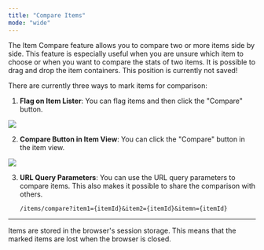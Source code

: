 ```yaml
---
title: "Compare Items"
mode: "wide"
---
```


The Item Compare feature allows you to compare two or more items side by side. This feature is especially useful when you are unsure which item to choose or when you want to compare the stats of two items.
It is possible to drag and drop the item containers. This position is currently not saved!

There are currently three ways to mark items for comparison:

1. **Flag on Item Lister**: You can flag items and then click the "Compare" button.

<Frame>
    <img src="/images/compare1.png"  />
</Frame>

2. **Compare Button in Item View**: You can click the "Compare" button in the item view.

<Frame>
    <img src="/images/compare2.png"  />
</Frame>

3. **URL Query Parameters**: You can use the URL query parameters to compare items. This also makes it possible to share the comparison with others.

    ```/items/compare?item1={itemId}&item2={itemId}&itemn={itemId}```

--- 

<Info> Items are stored in the browser's session storage. This means that the marked items are lost when the browser is closed. </Info>